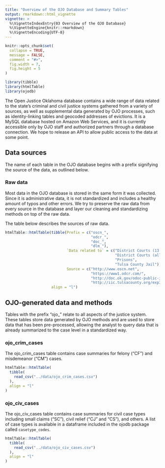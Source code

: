 ```yaml
---
title: "Overview of the OJO Database and Summary Tables"
output: rmarkdown::html_vignette
vignette: >
  %\VignetteIndexEntry{03 Overview of the OJO Database}
  %\VignetteEngine{knitr::rmarkdown}
  %\VignetteEncoding{UTF-8}
---
```


```r
knitr::opts_chunk$set(
  collapse = TRUE,
  message = FALSE,
  comment = "#>",
  fig.width = 7,
  fig.height = 5
)

library(tibble)
library(htmlTable)
library(ojodb)
```

The Open Justice Oklahoma database contains a wide range of data related to the state's criminal and civil justice systems gathered from a variety of sources, as well as supplemental data generated by OJO processes, such as identity-linking tables and geocoded addresses of evictions. It is a MySQL database hosted on Amazon Web Services, and it is currently accessible only by OJO staff and authorized partners through a database connection. We hope to release an API to allow public access to the data at some point.

## Data sources

The name of each table in the OJO database begins with a prefix signifying the source of the data, as outlined below.

### Raw data

Most data in the OJO database is stored in the same form it was collected. Since it is administrative data, it is not standardized and includes a healthy amount of typos and other errors. We try to preserve the raw data from every source in the database and layer our cleaning and standardizing methods on top of the raw data.

The table below describes the sources of raw data.

``` r
htmlTable::htmlTable(tibble(Prefix = c("oscn_",
                                       "odcr_",
                                       "doc_",
                                       "dlm_"),
                            `Data related to` = c("District Courts (13 counties, including 6 largest by population)",
                                                  "District Courts (all courts not included in OSCN)",
                                                  "Prisons",
                                                  "Tulsa County Jail"),
                            Source = c("http://www.oscn.net",
                                       "https://www1.odcr.com/",
                                       "http://doc.ok.gov/odoc-public-inmate-data",
                                       "http://iic.tulsacounty.org/expInmateBookings")),
                     align = "l")
```

## OJO-generated data and methods

Tables with the prefix "ojo_" relate to all aspects of the justice system. These tables store data generated by OJO methods and are used to store data that has been pre-processed, allowing the analyst to query data that is already summarized to the case level in a standardized way.

### ojo_crim_cases

The ojo_crim_cases table contains case summaries for felony ("CF") and misdemeanor ("CM") cases.

```r
htmlTable::htmlTable(
  tibble(
    read_csv("../data/ojo_crim_cases.csv")
  ),
  align = "l"
)
```

### ojo_civ_cases

The ojo_civ_cases table contains case summaries for civil case types including small claims ("SC"), civil relief ("CJ" and "CS"), and others. A list of case types is available in a dataframe included in the ojodb package called `casetype_codes`.

```r
htmlTable::htmlTable(
  tibble(
    read_csv("../data/ojo_civ_cases.csv")
  ),
  align = "l"
)
```

